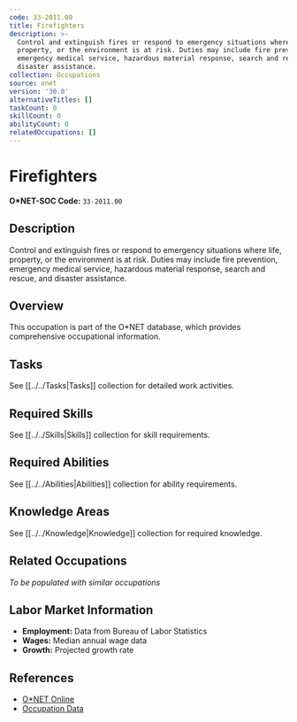 ```yaml
---
code: 33-2011.00
title: Firefighters
description: >-
  Control and extinguish fires or respond to emergency situations where life,
  property, or the environment is at risk. Duties may include fire prevention,
  emergency medical service, hazardous material response, search and rescue, and
  disaster assistance.
collection: Occupations
source: onet
version: '30.0'
alternativeTitles: []
taskCount: 0
skillCount: 0
abilityCount: 0
relatedOccupations: []
---
```

# Firefighters

**O*NET-SOC Code:** `33-2011.00`

## Description

Control and extinguish fires or respond to emergency situations where life, property, or the environment is at risk. Duties may include fire prevention, emergency medical service, hazardous material response, search and rescue, and disaster assistance.

## Overview

This occupation is part of the O*NET database, which provides comprehensive occupational information.

## Tasks

See [[../../Tasks|Tasks]] collection for detailed work activities.

## Required Skills

See [[../../Skills|Skills]] collection for skill requirements.

## Required Abilities

See [[../../Abilities|Abilities]] collection for ability requirements.

## Knowledge Areas

See [[../../Knowledge|Knowledge]] collection for required knowledge.

## Related Occupations

*To be populated with similar occupations*

## Labor Market Information

- **Employment:** Data from Bureau of Labor Statistics
- **Wages:** Median annual wage data
- **Growth:** Projected growth rate

## References

- [O*NET Online](https://www.onetonline.org/link/summary/33-2011.00)
- [Occupation Data](https://www.onetcenter.org/)
